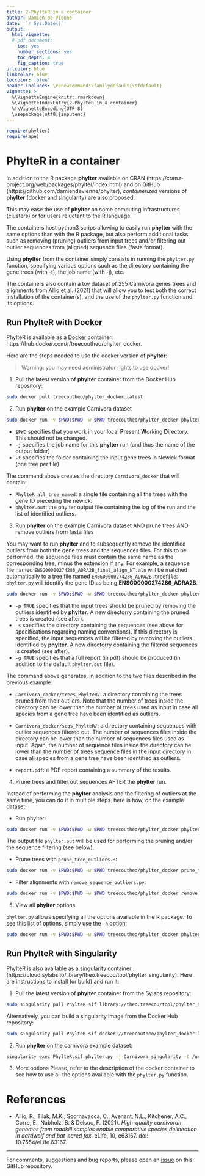 ```yaml
---
title: 2-PhylteR in a container
author: Damien de Vienne
date: '`r Sys.Date()`'
output:
  html_vignette:
  # pdf_document:
    toc: yes
    number_sections: yes
    toc_depth: 4
    fig_caption: true
urlcolor: blue
linkcolor: blue
toccolor: 'blue'
header-includes: \renewcommand*\familydefault{\sfdefault}
vignette: >
  %\VignetteEngine{knitr::rmarkdown}
  %\VignetteIndexEntry{2-PhylteR in a container}
  %!\VignetteEncoding{UTF-8}
  \usepackage[utf8]{inputenc}
---
```


```r
require(phylter)
require(ape)
```

# PhylteR in a container

In addition to the R package **phylter** available on CRAN (https://cran.r-project.org/web/packages/phylter/index.html) and on GitHub (https://github.com/damiendevienne/phylter), *containerized* versions of **phylter** (docker and singularity) are also proposed.

This may ease the use of **phylter** on some computing infrastructures (clusters) or for users reluctant to the R language.

The containers host python3 scrips allowing to easily run **phylter** with the same options than with the R package, but also perform additional tasks such as removing (pruning) outliers from input trees and/or filtering out outlier sequences from (aligned) sequence files (fasta format).



Using **phylter** from the container simply consists in running the `phylter.py` function, specifying various options such as the directory containing the gene trees (with -t), the job name (with -j), etc.

The containers also contain a toy dataset of 255 Carnivora genes trees and alignments from Allio et al. (2021) that will allow you to test both the correct installation of the container(s), and the use of the `phylter.py` function and its options.

## Run PhylteR with Docker

PhylteR is available as a [Docker](https://docs.docker.com/) container: https://hub.docker.com/r/treecoutheo/phylter_docker.

Here are the steps needed to use the docker version of **phylter**:

> Warning: you may need administrator rights to use docker!

1. Pull the latest version of **phylter** container from the Docker Hub repository:

```sh
sudo docker pull treecoutheo/phylter_docker:latest
```

2. Run **phylter** on the example Carnivora dataset

```sh
sudo docker run -v $PWD:$PWD -w $PWD treecoutheo/phylter_docker phylter.py -j Carnivora_docker -t /usr/container-data/trees
```
- `$PWD` specifies that you work in your local **P**resent **W**orking **D**irectory. This should not be changed.
- `-j` specifies the job name for this **phylter** run (and thus the name of the output folder)
- `-t` specifies the folder containing the input gene trees in Newick format (one tree per file)

The command above creates the directory `Carnivora_docker` that will contain:

- `PhylteR_all_tree_named`: a single file containing all the trees with the gene ID preceding the newick.
- `phylter.out`: the phylter output file containing the log of the run and the list of identified outliers.


3. Run **phylter** on the example Carnivora dataset AND prune trees AND remove outliers from fasta files

You may want to run **phylter** and to subsequently remove the identified outliers from both the gene trees and the sequences files. For this to be performed, the sequence files must contain the same name as the corresponding tree, minus the extension if any. For example, a sequence file named `ENSG00000274286_ADRA2B_final_align_NT.aln` will be matched automatically to a tree file named `ENSG00000274286_ADRA2B.treefile`: `phylter.py` will identify the gene ID as being **ENSG00000274286_ADRA2B**.


```sh
sudo docker run -v $PWD:$PWD -w $PWD treecoutheo/phylter_docker phylter.py -j Carnivora_docker -t /usr/container-data/trees -p TRUE -s /usr/container-data/alignments -g TRUE
```
- `-p TRUE` specifies that the input trees should be pruned by removing the outliers identified by **phylter**. A new directorry containing the pruned trees is created (see after).
- `-s` specifies the directory containing the sequences (see above for specifications regarding naming conventions). If this directory is specified, the input sequences will be filtered by removing the outliers identified by **phylter**. A new directorry containing the filtered sequences is created (see after).
- `-g TRUE` specifies that a full report (in pdf) should be produced (in addition to the default `phylter.out` file).

The command above generates, in addition to the two files described in the previous example:

- `Carnivora_docker/trees_PhylteR/`: a directory containing the trees pruned from their outliers. Note that the number of trees inside the directory can be lower than the number of trees used as input in case all species from a gene tree have been identified as outliers.

- `Carnivora_docker/seqs_PhylteR/`: a directory containing sequences with outlier sequences filtered out. The number of sequences files inside the directory can be lower than the number of sequences files used as input. Again, the number of sequence files inside the directory can be lower than the number of trees sequence files in the input directory in case all species from a gene tree have been identified as outliers.

- `report.pdf`: a PDF report containing a summary of the results.


4. Prune trees and filter out sequences AFTER the **phylter** run.

Instead of performing the **phylter** analysis and the filtering of outliers at the same time, you can do it in multiple steps. here is how, on the example dataset:

  - Run phylter:

```sh
sudo docker run -v $PWD:$PWD -w $PWD treecoutheo/phylter_docker phylter.py -j Carnivora_docker -t /usr/container-data/trees
```
The output file `phylter.out` will be used for performing the pruning and/or the sequence filtering (see below).

  - Prune trees with `prune_tree_outliers.R`:

```sh
sudo docker run -v $PWD:$PWD -w $PWD treecoutheo/phylter_docker prune_tree_outliers.R container-data_phylter /usr/container-data/trees Carnivora_docker/phylter.out
```

  - Filter alignments with `remove_sequence_outliers.py`:

```sh
sudo docker run -v $PWD:$PWD -w $PWD treecoutheo/phylter_docker remove_sequence_outliers.py -j container-data_phylter -s /usr/container-data/alignments -o Carnivora_docker/phylter.out
```

5. View all **phylter** options

`phylter.py` allows specifying all the options available in the R package. To see this list of options, simply use the `-h` option:
```sh
sudo docker run -v $PWD:$PWD -w $PWD treecoutheo/phylter_docker phylter.py -h
```

## Run PhylteR with Singularity

PhylteR is also available as a [singularity](https://docs.sylabs.io/guides/3.0/user-guide/index.html) container : (https://cloud.sylabs.io/library/theo.treecou/tool/phylter_singularity). Here are instructions to install (or build) and run it:


1. Pull the latest version of **phylter** container from the Sylabs repository:

```sh
sudo singularity pull PhylteR.sif library://theo.treecou/tool/phylter_singularity:latest
```

Alternatively, you can build a singularity image from the Docker Hub repository:

```sh
sudo singularity pull PhylteR.sif docker://treecoutheo/phylter_docker:latest
```

2. Run **phylter** on the carnivora example dataset:

```sh
singularity exec PhylteR.sif phylter.py -j Carnivora_singularity -t /usr/container-data/trees
```

3. More options
Please, refer to the description of the docker container to see how to use all the options available with the `phylter.py` function.


# References

- Allio, R., Tilak, M.K., Scornavacca, C., Avenant, N.L., Kitchener, A.C., Corre, E., Nabholz, B. & Delsuc, F. (2021).
*High-quality carnivoran genomes from roadkill samples enable comparative species delineation in aardwolf and bat-eared fox*.
eLife, 10, e63167.
doi: 10.7554/eLife.63167.


---
For comments, suggestions and bug reports, please open an [issue](https://github.com/damiendevienne/phylter/issues) on this GitHub repository.
